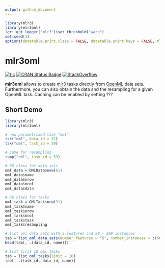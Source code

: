 ```yaml
---
output: github_document
---
```


```r
library(mlr3)
library(mlr3oml)
lgr::get_logger("mlr3")$set_threshold("warn")
set.seed(1)
options(datatable.print.class = FALSE, datatable.print.keys = FALSE, mlr3oml.verbose = FALSE)
```

# mlr3oml

[![tic](https://github.com/mlr-org/mlr3oml/workflows/tic/badge.svg?branch=master)](https://github.com/mlr-org/mlr3oml/actions?query=workflow%3Atic)
[![CRAN Status Badge](https://www.r-pkg.org/badges/version-ago/mlr3oml)](https://cran.r-project.org/package=mlr3oml)
[![StackOverflow](https://img.shields.io/badge/stackoverflow-mlr3-orange.svg)](https://stackoverflow.com/questions/tagged/mlr3)

**mlr3oml** allows to create [mlr3](https://mlr3.mlr-org.com/) tasks directly from [OpenML](https://openml.org) data sets.
Furthermore, you can also obtain the data and the resampling for a given OpenML task.
Caching can be enabled by setting ???

## Short Demo

```r
library(mlr3)
library(mlr3oml)

# new parametrized task "oml"
tsk("oml", data_id = 31)
tsk("oml", task_id = 59)

# same for resampling
rsmp("oml", task_id = 59)

# R6 class for data sets
oml_data = OMLData$new(61)
oml_data$name
oml_data$nrow
oml_data$ncol
oml_data$data

# R6 class for tasks
oml_task = OMLTask$new(31)
oml_task$name
oml_task$nrow
oml_task$ncol
oml_task$task
oml_task$resampling

# list oml data sets with 5 features and 50 - 200 instances
tab = list_oml_data_sets(number_features = "5", number_instances = c(50, 200))
head(tab[, .(data_id, name)])

# list first 10 oml tasks
tab = list_oml_tasks(limit = 10)
tab[, .(task_id, data_id, name)]
```
